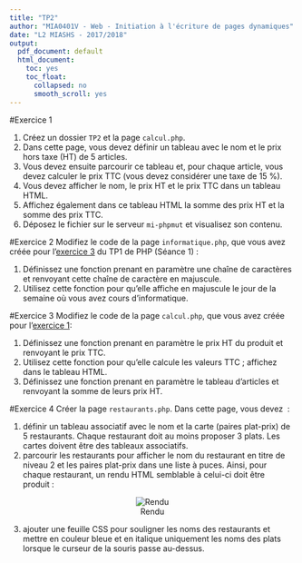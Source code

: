 ```yaml
---
title: "TP2"
author: "MIA0401V - Web - Initiation à l'écriture de pages dynamiques"
date: "L2 MIASHS - 2017/2018"
output:
  pdf_document: default
  html_document:
    toc: yes
    toc_float:
      collapsed: no
      smooth_scroll: yes
---
```


#Exercice 1

1. Créez un dossier `TP2` et la page `calcul.php`. 
2. Dans cette page, vous devez définir un tableau avec le nom et le prix hors taxe (HT) de 5 articles. 
3. Vous devez ensuite parcourir ce tableau et, pour chaque article, vous devez calculer le prix TTC (vous devez considérer une taxe 
de 15 %). 
4. Vous devez afficher le nom, le prix HT et le prix TTC dans un tableau HTML. 
5. Affichez également dans ce tableau HTML la somme des prix HT et la somme des prix TTC. 
6. Déposez le fichier sur le serveur `mi-phpmut` et visualisez son contenu. 

#Exercice 2
Modifiez le code de la page `informatique.php`, que vous avez créée pour l'[exercice 3](../TP1/tp1.html#exercice-3) du TP1 de PHP (Séance 1) :  

1. Définissez une fonction prenant en paramètre une chaîne de caractères et renvoyant cette chaîne de caractère en majuscule.
2. Utilisez cette fonction pour qu’elle affiche en majuscule le jour de la semaine où vous avez cours d’informatique. 

#Exercice 3
Modifiez le code de la page `calcul.php`, que vous avez créée pour l'[exercice 1](#exercice-1):  

1. Définissez une fonction prenant en paramètre le prix HT du produit et  renvoyant le prix TTC. 
2. Utilisez cette fonction pour qu’elle calcule les valeurs TTC ; affichez dans le tableau HTML. 
3. Définissez une fonction prenant en paramètre le tableau d'articles et renvoyant la somme de leurs prix HT. 


#Exercice 4
Créer la page `restaurants.php`. Dans cette page, vous devez  :  

1. définir un tableau associatif avec le nom et la carte (paires plat-prix) de 5 restaurants. Chaque restaurant doit au moins proposer 3 plats. Les cartes  doivent être des tableaux associatifs.
2. parcourir les restaurants pour afficher le nom du restaurant en titre de niveau 2 et les paires plat-prix dans une liste à puces. Ainsi, pour chaque restaurant, un rendu HTML semblable à celui-ci doit être produit : 

<center>
![Rendu](rendu.png)
</center>

3. ajouter une feuille CSS pour souligner les noms des restaurants et mettre en couleur bleue et en italique uniquement les noms des plats lorsque le curseur de la souris passe au-dessus.


